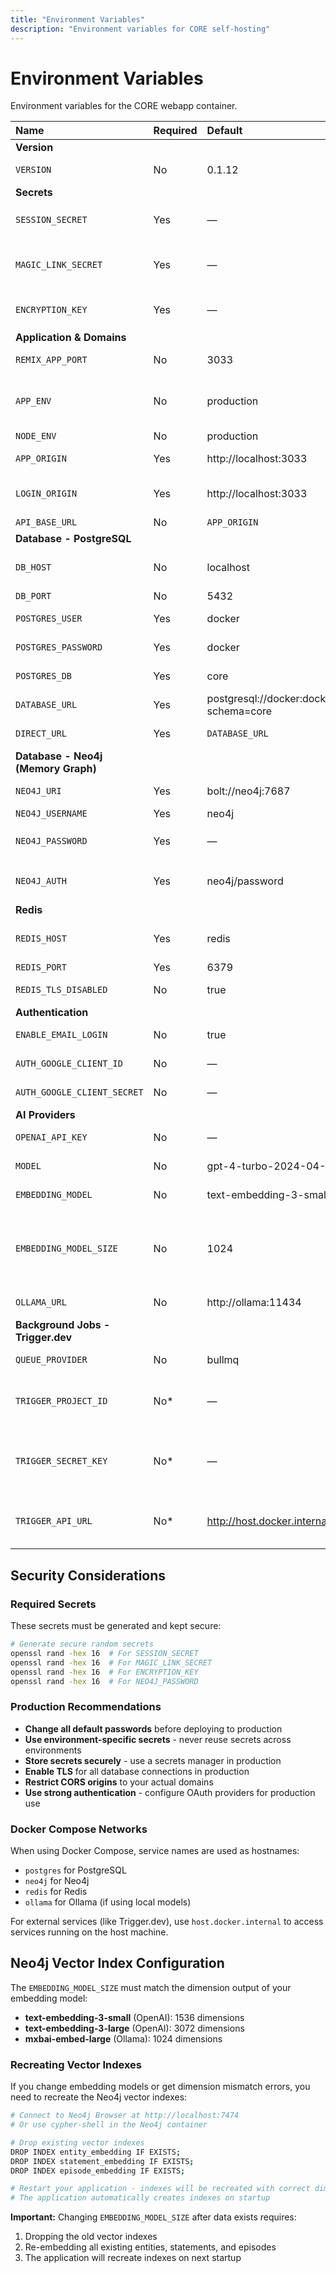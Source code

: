```yaml
---
title: "Environment Variables"
description: "Environment variables for CORE self-hosting"
---
```


# Environment Variables

Environment variables for the CORE webapp container.

| Name                                    | Required | Default                                        | Description                                                                                     |
| :-------------------------------------- | :------- | :--------------------------------------------- | :---------------------------------------------------------------------------------------------- |
| **Version**                             |          |                                                |                                                                                                 |
| `VERSION`                               | No       | 0.1.12                                         | CORE version identifier                                                                          |
| **Secrets**                             |          |                                                |                                                                                                 |
| `SESSION_SECRET`                        | Yes      | —                                              | Session encryption secret. Run: `openssl rand -hex 16`                                          |
| `MAGIC_LINK_SECRET`                     | Yes      | —                                              | Magic link encryption secret. Run: `openssl rand -hex 16`                                       |
| `ENCRYPTION_KEY`                        | Yes      | —                                              | Data encryption key. Run: `openssl rand -hex 16`                                                |
| **Application & Domains**               |          |                                                |                                                                                                 |
| `REMIX_APP_PORT`                        | No       | 3033                                           | Application port number                                                                          |
| `APP_ENV`                               | No       | production                                     | Application environment (development, production)                                                |
| `NODE_ENV`                              | No       | production                                     | Node.js environment                                                                              |
| `APP_ORIGIN`                            | Yes      | http://localhost:3033                          | Application origin URL                                                                           |
| `LOGIN_ORIGIN`                          | Yes      | http://localhost:3033                          | Login origin URL (usually same as APP_ORIGIN)                                                   |
| `API_BASE_URL`                          | No       | `APP_ORIGIN`                                   | API base URL                                                                                     |
| **Database - PostgreSQL**               |          |                                                |                                                                                                 |
| `DB_HOST`                               | No       | localhost                                      | Database host (use container name for Docker)                                                   |
| `DB_PORT`                               | No       | 5432                                           | Database port                                                                                    |
| `POSTGRES_USER`                         | Yes      | docker                                         | PostgreSQL username                                                                              |
| `POSTGRES_PASSWORD`                     | Yes      | docker                                         | PostgreSQL password                                                                              |
| `POSTGRES_DB`                           | Yes      | core                                           | PostgreSQL database name                                                                         |
| `DATABASE_URL`                          | Yes      | postgresql://docker:docker@postgres:5432/core?schema=core | PostgreSQL connection string                                                      |
| `DIRECT_URL`                            | Yes      | `DATABASE_URL`                                 | Direct DB connection string for migrations                                                       |
| **Database - Neo4j (Memory Graph)**     |          |                                                |                                                                                                 |
| `NEO4J_URI`                             | Yes      | bolt://neo4j:7687                              | Neo4j connection URI                                                                             |
| `NEO4J_USERNAME`                        | Yes      | neo4j                                          | Neo4j username                                                                                   |
| `NEO4J_PASSWORD`                        | Yes      | —                                              | Neo4j password. Run: `openssl rand -hex 16`                                                     |
| `NEO4J_AUTH`                            | Yes      | neo4j/password                                 | Neo4j authentication (username/password format)                                                 |
| **Redis**                               |          |                                                |                                                                                                 |
| `REDIS_HOST`                            | Yes      | redis                                          | Redis host (use container name for Docker)                                                      |
| `REDIS_PORT`                            | Yes      | 6379                                           | Redis port                                                                                       |
| `REDIS_TLS_DISABLED`                    | No       | true                                           | Disable Redis TLS for local development                                                         |
| **Authentication**                      |          |                                                |                                                                                                 |
| `ENABLE_EMAIL_LOGIN`                    | No       | true                                           | Enable email-based authentication                                                               |
| `AUTH_GOOGLE_CLIENT_ID`                 | No       | —                                              | Google OAuth client ID                                                                           |
| `AUTH_GOOGLE_CLIENT_SECRET`             | No       | —                                              | Google OAuth client secret                                                                       |
| **AI Providers**                        |          |                                                |                                                                                                 |
| `OPENAI_API_KEY`                        | No       | —                                              | OpenAI API key for memory processing                                                             |
| `MODEL`                                 | No       | gpt-4-turbo-2024-04-09                         | Default language model                                                                           |
| `EMBEDDING_MODEL`                       | No       | text-embedding-3-small                         | Model for text embeddings                                                                        |
| `EMBEDDING_MODEL_SIZE`                  | No       | 1024                                           | Embedding vector dimensions (1536 for text-embedding-3-small, 1024 for mxbai-embed-large)        |
| `OLLAMA_URL`                            | No       | http://ollama:11434                            | Ollama server URL for local models                                                               |
| **Background Jobs - Trigger.dev**       |          |                                                |                                                                                                 |
| `QUEUE_PROVIDER`                        | No       | bullmq                                         | Queue provider (bullmq or trigger)                                                               |
| `TRIGGER_PROJECT_ID`                    | No*      | —                                              | Trigger.dev project identifier (*required if QUEUE_PROVIDER is trigger)                          |
| `TRIGGER_SECRET_KEY`                    | No*      | —                                              | Trigger.dev authentication secret (*required if QUEUE_PROVIDER is trigger)                       |
| `TRIGGER_API_URL`                       | No*      | http://host.docker.internal:8030               | Trigger.dev API endpoint (*required if QUEUE_PROVIDER is trigger)                                |


## Security Considerations

### Required Secrets

These secrets must be generated and kept secure:

```bash
# Generate secure random secrets
openssl rand -hex 16  # For SESSION_SECRET
openssl rand -hex 16  # For MAGIC_LINK_SECRET  
openssl rand -hex 16  # For ENCRYPTION_KEY
openssl rand -hex 16  # For NEO4J_PASSWORD
```

### Production Recommendations

- **Change all default passwords** before deploying to production
- **Use environment-specific secrets** - never reuse secrets across environments
- **Store secrets securely** - use a secrets manager in production
- **Enable TLS** for all database connections in production
- **Restrict CORS origins** to your actual domains
- **Use strong authentication** - configure OAuth providers for production use

### Docker Compose Networks

When using Docker Compose, service names are used as hostnames:
- `postgres` for PostgreSQL
- `neo4j` for Neo4j
- `redis` for Redis
- `ollama` for Ollama (if using local models)

For external services (like Trigger.dev), use `host.docker.internal` to access services running on the host machine.

## Neo4j Vector Index Configuration

The `EMBEDDING_MODEL_SIZE` must match the dimension output of your embedding model:

- **text-embedding-3-small** (OpenAI): 1536 dimensions
- **text-embedding-3-large** (OpenAI): 3072 dimensions
- **mxbai-embed-large** (Ollama): 1024 dimensions

### Recreating Vector Indexes

If you change embedding models or get dimension mismatch errors, you need to recreate the Neo4j vector indexes:

```bash
# Connect to Neo4j Browser at http://localhost:7474
# Or use cypher-shell in the Neo4j container

# Drop existing vector indexes
DROP INDEX entity_embedding IF EXISTS;
DROP INDEX statement_embedding IF EXISTS;
DROP INDEX episode_embedding IF EXISTS;

# Restart your application - indexes will be recreated with correct dimensions
# The application automatically creates indexes on startup
```

**Important:** Changing `EMBEDDING_MODEL_SIZE` after data exists requires:
1. Dropping the old vector indexes
2. Re-embedding all existing entities, statements, and episodes
3. The application will recreate indexes on next startup